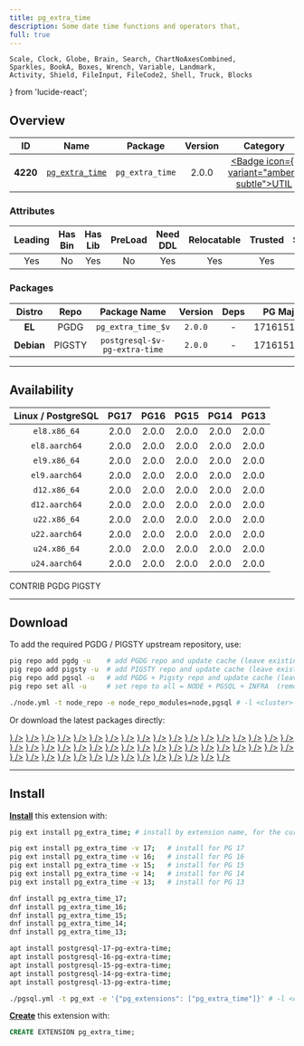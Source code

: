```yaml
---
title: pg_extra_time
description: Some date time functions and operators that,
full: true
---
```


    Scale, Clock, Globe, Brain, Search, ChartNoAxesCombined,
    Sparkles, BookA, Boxes, Wrench, Variable, Landmark,
    Activity, Shield, FileInput, FileCode2, Shell, Truck, Blocks
} from 'lucide-react';

## Overview

| <TooltipIconButton tooltip="Extension unique identifier" side="top">ID</TooltipIconButton> | <TooltipIconButton tooltip="Extension name" side="top">Name</TooltipIconButton> | <TooltipIconButton tooltip="Package name for installation" side="top">Package</TooltipIconButton> | <TooltipIconButton tooltip="Latest available extension version" side="top">Version</TooltipIconButton> | <TooltipIconButton tooltip="Extension category" side="top">Category</TooltipIconButton> | <TooltipIconButton tooltip="Open source license" side="top">License</TooltipIconButton> | <TooltipIconButton tooltip="Programming language" side="top">Lang</TooltipIconButton> |
|:--------:|:--------:|:----------:|:--------------:|:---------------------------------------:|:------------------------------------------------------:|:----:|
| **4220** | [`pg_extra_time`](https://github.com/bigsmoke/pg_extra_time) | `pg_extra_time` | 2.0.0 | <a href="/ext/util" className="no-underline"><Badge icon={<Wrench />} variant="amber-subtle">UTIL</Badge></a> | <a href="/ext/list/license#postgresql" className="no-underline"><Badge icon={<Scale />} variant="blue-subtle">PostgreSQL</Badge></a> | <a href="/ext/list/lang#sql"><Badge icon={<FileCode2 />} variant="green-subtle">SQL</Badge></a> |

### Attributes

| <TooltipIconButton tooltip="The Primary Leading extension in the Package" side="top">Leading</TooltipIconButton> | <TooltipIconButton tooltip="Contains binary utils" side="top">Has Bin</TooltipIconButton> | <TooltipIconButton tooltip="Contains .so shared library files" side="top">Has Lib</TooltipIconButton> | <TooltipIconButton tooltip="Requires preloading via shared_preload_libraries" side="top">PreLoad</TooltipIconButton> | <TooltipIconButton tooltip="Requires CREATE EXTENSION DDL command" side="top">Need DDL</TooltipIconButton> | <TooltipIconButton tooltip="Can be installed in any schema" side="top">Relocatable</TooltipIconButton> | <TooltipIconButton tooltip="Can be created by non-superuser" side="top">Trusted</TooltipIconButton> | <TooltipIconButton tooltip="Schemas used by this extension" side="top">Schemas</TooltipIconButton> |
|:-------:|:-------:|:-------:|:-------:|:--------:|:-----------:|:-------:|:-------:|
| Yes | No | Yes | No | Yes | Yes | Yes | - |

### Packages

| <TooltipIconButton tooltip="Linux distribution family, EL or Debian" side="top">Distro</TooltipIconButton> | <TooltipIconButton tooltip="Package repository" side="top">Repo</TooltipIconButton> | <TooltipIconButton tooltip="The RPM/DEB Package Name Pattern (replace $v with real pg major)" side="top">Package Name</TooltipIconButton> | <TooltipIconButton tooltip="Latest package version" side="top">Version</TooltipIconButton> | <TooltipIconButton tooltip="RPM/DEB Package dependencies" side="top">Deps</TooltipIconButton> | <TooltipIconButton tooltip="Available in these PostgreSQL Major Versions" side="top">PG Major</TooltipIconButton> |
|:----------:|:--------:|:------------------------:|:-----------:|:------------:|:------------------:|
|   **EL**   | <Badge variant="blue-subtle"><span className="font-bold">PGDG</span></Badge> | `pg_extra_time_$v` | `2.0.0` | - | <Badge variant="green-subtle">17</Badge><Badge variant="green-subtle">16</Badge><Badge variant="green-subtle">15</Badge><Badge variant="green-subtle">14</Badge><Badge variant="green-subtle">13</Badge> |
| **Debian** | <Badge variant="amber-subtle"><span className="font-bold">PIGSTY</span></Badge> | `postgresql-$v-pg-extra-time` | `2.0.0` | - | <Badge variant="green-subtle">17</Badge><Badge variant="green-subtle">16</Badge><Badge variant="green-subtle">15</Badge><Badge variant="green-subtle">14</Badge><Badge variant="green-subtle">13</Badge> |



------

## Availability

| <TooltipIconButton tooltip="Linux Distro Arch / PostgreSQL Major Version" side="top">Linux / PostgreSQL </TooltipIconButton> | **PG17** | **PG16** | **PG15** | **PG14** | **PG13** |
|:-----:|:-----:|:-----:|:-----:|:-----:|:-----:|
| `el8.x86_64` | <Badge variant="blue-subtle">2.0.0</Badge> | <Badge variant="blue-subtle">2.0.0</Badge> | <Badge variant="blue-subtle">2.0.0</Badge> | <Badge variant="blue-subtle">2.0.0</Badge> | <Badge variant="blue-subtle">2.0.0</Badge> |
| `el8.aarch64` | <Badge variant="blue-subtle">2.0.0</Badge> | <Badge variant="blue-subtle">2.0.0</Badge> | <Badge variant="blue-subtle">2.0.0</Badge> | <Badge variant="blue-subtle">2.0.0</Badge> | <Badge variant="blue-subtle">2.0.0</Badge> |
| `el9.x86_64` | <Badge variant="blue-subtle">2.0.0</Badge> | <Badge variant="blue-subtle">2.0.0</Badge> | <Badge variant="blue-subtle">2.0.0</Badge> | <Badge variant="blue-subtle">2.0.0</Badge> | <Badge variant="blue-subtle">2.0.0</Badge> |
| `el9.aarch64` | <Badge variant="blue-subtle">2.0.0</Badge> | <Badge variant="blue-subtle">2.0.0</Badge> | <Badge variant="blue-subtle">2.0.0</Badge> | <Badge variant="blue-subtle">2.0.0</Badge> | <Badge variant="blue-subtle">2.0.0</Badge> |
| `d12.x86_64` | <Badge variant="amber-subtle">2.0.0</Badge> | <Badge variant="amber-subtle">2.0.0</Badge> | <Badge variant="amber-subtle">2.0.0</Badge> | <Badge variant="amber-subtle">2.0.0</Badge> | <Badge variant="amber-subtle">2.0.0</Badge> |
| `d12.aarch64` | <Badge variant="amber-subtle">2.0.0</Badge> | <Badge variant="amber-subtle">2.0.0</Badge> | <Badge variant="amber-subtle">2.0.0</Badge> | <Badge variant="amber-subtle">2.0.0</Badge> | <Badge variant="amber-subtle">2.0.0</Badge> |
| `u22.x86_64` | <Badge variant="amber-subtle">2.0.0</Badge> | <Badge variant="amber-subtle">2.0.0</Badge> | <Badge variant="amber-subtle">2.0.0</Badge> | <Badge variant="amber-subtle">2.0.0</Badge> | <Badge variant="amber-subtle">2.0.0</Badge> |
| `u22.aarch64` | <Badge variant="amber-subtle">2.0.0</Badge> | <Badge variant="amber-subtle">2.0.0</Badge> | <Badge variant="amber-subtle">2.0.0</Badge> | <Badge variant="amber-subtle">2.0.0</Badge> | <Badge variant="amber-subtle">2.0.0</Badge> |
| `u24.x86_64` | <Badge variant="amber-subtle">2.0.0</Badge> | <Badge variant="amber-subtle">2.0.0</Badge> | <Badge variant="amber-subtle">2.0.0</Badge> | <Badge variant="amber-subtle">2.0.0</Badge> | <Badge variant="amber-subtle">2.0.0</Badge> |
| `u24.aarch64` | <Badge variant="amber-subtle">2.0.0</Badge> | <Badge variant="amber-subtle">2.0.0</Badge> | <Badge variant="amber-subtle">2.0.0</Badge> | <Badge variant="amber-subtle">2.0.0</Badge> | <Badge variant="amber-subtle">2.0.0</Badge> |

<Badge variant="green-subtle"><span className="font-black">CONTRIB</span></Badge> <Badge variant="blue-subtle"><span className="font-black">PGDG</span></Badge> <Badge variant="amber-subtle"><span className="font-black">PIGSTY</span></Badge>

------

## Download

To add the required PGDG / PIGSTY upstream repository, use:

```bash tab="pig"
pig repo add pgdg -u    # add PGDG repo and update cache (leave existing repos)
pig repo add pigsty -u  # add PIGSTY repo and update cache (leave existing repos)
pig repo add pgsql -u   # add PGDG + Pigsty repo and update cache (leave existing repos)
pig repo set all -u     # set repo to all = NODE + PGSQL + INFRA  (remove existing repos)
```
```bash tab="pigsty"
./node.yml -t node_repo -e node_repo_modules=node,pgsql # -l <cluster>
```

Or download the latest packages directly:

<Files>
    <Folder name="el8.x86_64">
        <a href="https://download.postgresql.org/pub/repos/yum/17/redhat/rhel-8-x86_64/pg_extra_time_17-2.0.0-1PGDG.rhel8.noarch.rpm"><File name="pg_extra_time_17-2.0.0-1PGDG.rhel8.noarch.rpm" icon={<Package className="text-emerald-500" />} /></a>
        <a href="https://download.postgresql.org/pub/repos/yum/16/redhat/rhel-8-x86_64/pg_extra_time_16-2.0.0-1PGDG.rhel8.noarch.rpm"><File name="pg_extra_time_16-2.0.0-1PGDG.rhel8.noarch.rpm" icon={<Package className="text-emerald-500" />} /></a>
        <a href="https://download.postgresql.org/pub/repos/yum/15/redhat/rhel-8-x86_64/pg_extra_time_15-2.0.0-1PGDG.rhel8.noarch.rpm"><File name="pg_extra_time_15-2.0.0-1PGDG.rhel8.noarch.rpm" icon={<Package className="text-emerald-500" />} /></a>
        <a href="https://download.postgresql.org/pub/repos/yum/14/redhat/rhel-8-x86_64/pg_extra_time_14-2.0.0-1PGDG.rhel8.noarch.rpm"><File name="pg_extra_time_14-2.0.0-1PGDG.rhel8.noarch.rpm" icon={<Package className="text-emerald-500" />} /></a>
        <a href="https://download.postgresql.org/pub/repos/yum/13/redhat/rhel-8-x86_64/pg_extra_time_13-2.0.0-1PGDG.rhel8.noarch.rpm"><File name="pg_extra_time_13-2.0.0-1PGDG.rhel8.noarch.rpm" icon={<Package className="text-emerald-500" />} /></a>
    </Folder>
    <Folder name="el8.aarch64">
        <a href="https://download.postgresql.org/pub/repos/yum/17/redhat/rhel-8-aarch64/pg_extra_time_17-2.0.0-1PGDG.rhel8.noarch.rpm"><File name="pg_extra_time_17-2.0.0-1PGDG.rhel8.noarch.rpm" icon={<Package className="text-orange-500" />} /></a>
        <a href="https://download.postgresql.org/pub/repos/yum/16/redhat/rhel-8-aarch64/pg_extra_time_16-2.0.0-1PGDG.rhel8.noarch.rpm"><File name="pg_extra_time_16-2.0.0-1PGDG.rhel8.noarch.rpm" icon={<Package className="text-orange-500" />} /></a>
        <a href="https://download.postgresql.org/pub/repos/yum/15/redhat/rhel-8-aarch64/pg_extra_time_15-2.0.0-1PGDG.rhel8.noarch.rpm"><File name="pg_extra_time_15-2.0.0-1PGDG.rhel8.noarch.rpm" icon={<Package className="text-orange-500" />} /></a>
        <a href="https://download.postgresql.org/pub/repos/yum/14/redhat/rhel-8-aarch64/pg_extra_time_14-2.0.0-1PGDG.rhel8.noarch.rpm"><File name="pg_extra_time_14-2.0.0-1PGDG.rhel8.noarch.rpm" icon={<Package className="text-orange-500" />} /></a>
        <a href="https://download.postgresql.org/pub/repos/yum/13/redhat/rhel-8-aarch64/pg_extra_time_13-2.0.0-1PGDG.rhel8.noarch.rpm"><File name="pg_extra_time_13-2.0.0-1PGDG.rhel8.noarch.rpm" icon={<Package className="text-orange-500" />} /></a>
    </Folder>
    <Folder name="el9.x86_64">
        <a href="https://download.postgresql.org/pub/repos/yum/17/redhat/rhel-9-x86_64/pg_extra_time_17-2.0.0-1PGDG.rhel9.noarch.rpm"><File name="pg_extra_time_17-2.0.0-1PGDG.rhel9.noarch.rpm" icon={<Package className="text-emerald-500" />} /></a>
        <a href="https://download.postgresql.org/pub/repos/yum/16/redhat/rhel-9-x86_64/pg_extra_time_16-2.0.0-1PGDG.rhel9.noarch.rpm"><File name="pg_extra_time_16-2.0.0-1PGDG.rhel9.noarch.rpm" icon={<Package className="text-emerald-500" />} /></a>
        <a href="https://download.postgresql.org/pub/repos/yum/15/redhat/rhel-9-x86_64/pg_extra_time_15-2.0.0-1PGDG.rhel9.noarch.rpm"><File name="pg_extra_time_15-2.0.0-1PGDG.rhel9.noarch.rpm" icon={<Package className="text-emerald-500" />} /></a>
        <a href="https://download.postgresql.org/pub/repos/yum/14/redhat/rhel-9-x86_64/pg_extra_time_14-2.0.0-1PGDG.rhel9.noarch.rpm"><File name="pg_extra_time_14-2.0.0-1PGDG.rhel9.noarch.rpm" icon={<Package className="text-emerald-500" />} /></a>
        <a href="https://download.postgresql.org/pub/repos/yum/13/redhat/rhel-9-x86_64/pg_extra_time_13-2.0.0-1PGDG.rhel9.noarch.rpm"><File name="pg_extra_time_13-2.0.0-1PGDG.rhel9.noarch.rpm" icon={<Package className="text-emerald-500" />} /></a>
    </Folder>
    <Folder name="el9.aarch64">
        <a href="https://download.postgresql.org/pub/repos/yum/17/redhat/rhel-9-aarch64/pg_extra_time_17-2.0.0-1PGDG.rhel9.noarch.rpm"><File name="pg_extra_time_17-2.0.0-1PGDG.rhel9.noarch.rpm" icon={<Package className="text-orange-500" />} /></a>
        <a href="https://download.postgresql.org/pub/repos/yum/16/redhat/rhel-9-aarch64/pg_extra_time_16-2.0.0-1PGDG.rhel9.noarch.rpm"><File name="pg_extra_time_16-2.0.0-1PGDG.rhel9.noarch.rpm" icon={<Package className="text-orange-500" />} /></a>
        <a href="https://download.postgresql.org/pub/repos/yum/15/redhat/rhel-9-aarch64/pg_extra_time_15-2.0.0-1PGDG.rhel9.noarch.rpm"><File name="pg_extra_time_15-2.0.0-1PGDG.rhel9.noarch.rpm" icon={<Package className="text-orange-500" />} /></a>
        <a href="https://download.postgresql.org/pub/repos/yum/14/redhat/rhel-9-aarch64/pg_extra_time_14-2.0.0-1PGDG.rhel9.noarch.rpm"><File name="pg_extra_time_14-2.0.0-1PGDG.rhel9.noarch.rpm" icon={<Package className="text-orange-500" />} /></a>
        <a href="https://download.postgresql.org/pub/repos/yum/13/redhat/rhel-9-aarch64/pg_extra_time_13-2.0.0-1PGDG.rhel9.noarch.rpm"><File name="pg_extra_time_13-2.0.0-1PGDG.rhel9.noarch.rpm" icon={<Package className="text-orange-500" />} /></a>
    </Folder>
    <Folder name="d12.x86_64">
        <a href="https://repo.pigsty.io/apt/pgsql/bookworm/pool/main/p/pg-extra-time/postgresql-17-pg-extra-time_2.0.0-1PIGSTY~bookworm_amd64.deb"><File name="postgresql-17-pg-extra-time_2.0.0-1PIGSTY~bookworm_amd64.deb" icon={<Box className="text-emerald-500" />} /></a>
        <a href="https://repo.pigsty.io/apt/pgsql/bookworm/pool/main/p/pg-extra-time/postgresql-16-pg-extra-time_2.0.0-1PIGSTY~bookworm_amd64.deb"><File name="postgresql-16-pg-extra-time_2.0.0-1PIGSTY~bookworm_amd64.deb" icon={<Box className="text-emerald-500" />} /></a>
        <a href="https://repo.pigsty.io/apt/pgsql/bookworm/pool/main/p/pg-extra-time/postgresql-15-pg-extra-time_2.0.0-1PIGSTY~bookworm_amd64.deb"><File name="postgresql-15-pg-extra-time_2.0.0-1PIGSTY~bookworm_amd64.deb" icon={<Box className="text-emerald-500" />} /></a>
        <a href="https://repo.pigsty.io/apt/pgsql/bookworm/pool/main/p/pg-extra-time/postgresql-14-pg-extra-time_2.0.0-1PIGSTY~bookworm_amd64.deb"><File name="postgresql-14-pg-extra-time_2.0.0-1PIGSTY~bookworm_amd64.deb" icon={<Box className="text-emerald-500" />} /></a>
        <a href="https://repo.pigsty.io/apt/pgsql/bookworm/pool/main/p/pg-extra-time/postgresql-13-pg-extra-time_2.0.0-1PIGSTY~bookworm_amd64.deb"><File name="postgresql-13-pg-extra-time_2.0.0-1PIGSTY~bookworm_amd64.deb" icon={<Box className="text-emerald-500" />} /></a>
    </Folder>
    <Folder name="d12.aarch64">
        <a href="https://repo.pigsty.io/apt/pgsql/bookworm/pool/main/p/pg-extra-time/postgresql-17-pg-extra-time_2.0.0-1PIGSTY~bookworm_arm64.deb"><File name="postgresql-17-pg-extra-time_2.0.0-1PIGSTY~bookworm_arm64.deb" icon={<Box className="text-orange-500" />} /></a>
        <a href="https://repo.pigsty.io/apt/pgsql/bookworm/pool/main/p/pg-extra-time/postgresql-16-pg-extra-time_2.0.0-1PIGSTY~bookworm_arm64.deb"><File name="postgresql-16-pg-extra-time_2.0.0-1PIGSTY~bookworm_arm64.deb" icon={<Box className="text-orange-500" />} /></a>
        <a href="https://repo.pigsty.io/apt/pgsql/bookworm/pool/main/p/pg-extra-time/postgresql-15-pg-extra-time_2.0.0-1PIGSTY~bookworm_arm64.deb"><File name="postgresql-15-pg-extra-time_2.0.0-1PIGSTY~bookworm_arm64.deb" icon={<Box className="text-orange-500" />} /></a>
        <a href="https://repo.pigsty.io/apt/pgsql/bookworm/pool/main/p/pg-extra-time/postgresql-14-pg-extra-time_2.0.0-1PIGSTY~bookworm_arm64.deb"><File name="postgresql-14-pg-extra-time_2.0.0-1PIGSTY~bookworm_arm64.deb" icon={<Box className="text-orange-500" />} /></a>
        <a href="https://repo.pigsty.io/apt/pgsql/bookworm/pool/main/p/pg-extra-time/postgresql-13-pg-extra-time_2.0.0-1PIGSTY~bookworm_arm64.deb"><File name="postgresql-13-pg-extra-time_2.0.0-1PIGSTY~bookworm_arm64.deb" icon={<Box className="text-orange-500" />} /></a>
    </Folder>
    <Folder name="u22.x86_64">
        <a href="https://repo.pigsty.io/apt/pgsql/jammy/pool/main/p/pg-extra-time/postgresql-17-pg-extra-time_2.0.0-1PIGSTY~jammy_amd64.deb"><File name="postgresql-17-pg-extra-time_2.0.0-1PIGSTY~jammy_amd64.deb" icon={<Box className="text-emerald-500" />} /></a>
        <a href="https://repo.pigsty.io/apt/pgsql/jammy/pool/main/p/pg-extra-time/postgresql-16-pg-extra-time_2.0.0-1PIGSTY~jammy_amd64.deb"><File name="postgresql-16-pg-extra-time_2.0.0-1PIGSTY~jammy_amd64.deb" icon={<Box className="text-emerald-500" />} /></a>
        <a href="https://repo.pigsty.io/apt/pgsql/jammy/pool/main/p/pg-extra-time/postgresql-15-pg-extra-time_2.0.0-1PIGSTY~jammy_amd64.deb"><File name="postgresql-15-pg-extra-time_2.0.0-1PIGSTY~jammy_amd64.deb" icon={<Box className="text-emerald-500" />} /></a>
        <a href="https://repo.pigsty.io/apt/pgsql/jammy/pool/main/p/pg-extra-time/postgresql-14-pg-extra-time_2.0.0-1PIGSTY~jammy_amd64.deb"><File name="postgresql-14-pg-extra-time_2.0.0-1PIGSTY~jammy_amd64.deb" icon={<Box className="text-emerald-500" />} /></a>
        <a href="https://repo.pigsty.io/apt/pgsql/jammy/pool/main/p/pg-extra-time/postgresql-13-pg-extra-time_2.0.0-1PIGSTY~jammy_amd64.deb"><File name="postgresql-13-pg-extra-time_2.0.0-1PIGSTY~jammy_amd64.deb" icon={<Box className="text-emerald-500" />} /></a>
    </Folder>
    <Folder name="u22.aarch64">
        <a href="https://repo.pigsty.io/apt/pgsql/jammy/pool/main/p/pg-extra-time/postgresql-17-pg-extra-time_2.0.0-1PIGSTY~jammy_arm64.deb"><File name="postgresql-17-pg-extra-time_2.0.0-1PIGSTY~jammy_arm64.deb" icon={<Box className="text-orange-500" />} /></a>
        <a href="https://repo.pigsty.io/apt/pgsql/jammy/pool/main/p/pg-extra-time/postgresql-16-pg-extra-time_2.0.0-1PIGSTY~jammy_arm64.deb"><File name="postgresql-16-pg-extra-time_2.0.0-1PIGSTY~jammy_arm64.deb" icon={<Box className="text-orange-500" />} /></a>
        <a href="https://repo.pigsty.io/apt/pgsql/jammy/pool/main/p/pg-extra-time/postgresql-15-pg-extra-time_2.0.0-1PIGSTY~jammy_arm64.deb"><File name="postgresql-15-pg-extra-time_2.0.0-1PIGSTY~jammy_arm64.deb" icon={<Box className="text-orange-500" />} /></a>
        <a href="https://repo.pigsty.io/apt/pgsql/jammy/pool/main/p/pg-extra-time/postgresql-14-pg-extra-time_2.0.0-1PIGSTY~jammy_arm64.deb"><File name="postgresql-14-pg-extra-time_2.0.0-1PIGSTY~jammy_arm64.deb" icon={<Box className="text-orange-500" />} /></a>
        <a href="https://repo.pigsty.io/apt/pgsql/jammy/pool/main/p/pg-extra-time/postgresql-13-pg-extra-time_2.0.0-1PIGSTY~jammy_arm64.deb"><File name="postgresql-13-pg-extra-time_2.0.0-1PIGSTY~jammy_arm64.deb" icon={<Box className="text-orange-500" />} /></a>
    </Folder>
    <Folder name="u24.x86_64">
        <a href="https://repo.pigsty.io/apt/pgsql/noble/pool/main/p/pg-extra-time/postgresql-17-pg-extra-time_2.0.0-1PIGSTY~noble_amd64.deb"><File name="postgresql-17-pg-extra-time_2.0.0-1PIGSTY~noble_amd64.deb" icon={<Box className="text-emerald-500" />} /></a>
        <a href="https://repo.pigsty.io/apt/pgsql/noble/pool/main/p/pg-extra-time/postgresql-16-pg-extra-time_2.0.0-1PIGSTY~noble_amd64.deb"><File name="postgresql-16-pg-extra-time_2.0.0-1PIGSTY~noble_amd64.deb" icon={<Box className="text-emerald-500" />} /></a>
        <a href="https://repo.pigsty.io/apt/pgsql/noble/pool/main/p/pg-extra-time/postgresql-15-pg-extra-time_2.0.0-1PIGSTY~noble_amd64.deb"><File name="postgresql-15-pg-extra-time_2.0.0-1PIGSTY~noble_amd64.deb" icon={<Box className="text-emerald-500" />} /></a>
        <a href="https://repo.pigsty.io/apt/pgsql/noble/pool/main/p/pg-extra-time/postgresql-14-pg-extra-time_2.0.0-1PIGSTY~noble_amd64.deb"><File name="postgresql-14-pg-extra-time_2.0.0-1PIGSTY~noble_amd64.deb" icon={<Box className="text-emerald-500" />} /></a>
        <a href="https://repo.pigsty.io/apt/pgsql/noble/pool/main/p/pg-extra-time/postgresql-13-pg-extra-time_2.0.0-1PIGSTY~noble_amd64.deb"><File name="postgresql-13-pg-extra-time_2.0.0-1PIGSTY~noble_amd64.deb" icon={<Box className="text-emerald-500" />} /></a>
    </Folder>
    <Folder name="u24.aarch64">
        <a href="https://repo.pigsty.io/apt/pgsql/noble/pool/main/p/pg-extra-time/postgresql-17-pg-extra-time_2.0.0-1PIGSTY~noble_arm64.deb"><File name="postgresql-17-pg-extra-time_2.0.0-1PIGSTY~noble_arm64.deb" icon={<Box className="text-orange-500" />} /></a>
        <a href="https://repo.pigsty.io/apt/pgsql/noble/pool/main/p/pg-extra-time/postgresql-16-pg-extra-time_2.0.0-1PIGSTY~noble_arm64.deb"><File name="postgresql-16-pg-extra-time_2.0.0-1PIGSTY~noble_arm64.deb" icon={<Box className="text-orange-500" />} /></a>
        <a href="https://repo.pigsty.io/apt/pgsql/noble/pool/main/p/pg-extra-time/postgresql-15-pg-extra-time_2.0.0-1PIGSTY~noble_arm64.deb"><File name="postgresql-15-pg-extra-time_2.0.0-1PIGSTY~noble_arm64.deb" icon={<Box className="text-orange-500" />} /></a>
        <a href="https://repo.pigsty.io/apt/pgsql/noble/pool/main/p/pg-extra-time/postgresql-14-pg-extra-time_2.0.0-1PIGSTY~noble_arm64.deb"><File name="postgresql-14-pg-extra-time_2.0.0-1PIGSTY~noble_arm64.deb" icon={<Box className="text-orange-500" />} /></a>
        <a href="https://repo.pigsty.io/apt/pgsql/noble/pool/main/p/pg-extra-time/postgresql-13-pg-extra-time_2.0.0-1PIGSTY~noble_arm64.deb"><File name="postgresql-13-pg-extra-time_2.0.0-1PIGSTY~noble_arm64.deb" icon={<Box className="text-orange-500" />} /></a>
    </Folder>
</Files>

------

## Install

[**Install**](/docs/pgsql/ext/install) this extension with:

```bash tab="pig"
pig ext install pg_extra_time; # install by extension name, for the current active PG version

pig ext install pg_extra_time -v 17;   # install for PG 17
pig ext install pg_extra_time -v 16;   # install for PG 16
pig ext install pg_extra_time -v 15;   # install for PG 15
pig ext install pg_extra_time -v 14;   # install for PG 14
pig ext install pg_extra_time -v 13;   # install for PG 13
```
```bash tab="yum" 
dnf install pg_extra_time_17;
dnf install pg_extra_time_16;
dnf install pg_extra_time_15;
dnf install pg_extra_time_14;
dnf install pg_extra_time_13;
```
```bash tab="apt" 
apt install postgresql-17-pg-extra-time;
apt install postgresql-16-pg-extra-time;
apt install postgresql-15-pg-extra-time;
apt install postgresql-14-pg-extra-time;
apt install postgresql-13-pg-extra-time;
```
```bash tab="ansible"
./pgsql.yml -t pg_ext -e '{"pg_extensions": ["pg_extra_time"]}' # -l <cls>
```

[**Create**](/docs/pgsql/ext/create) this extension with:

```sql
CREATE EXTENSION pg_extra_time;
```


